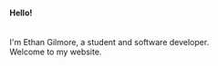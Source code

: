 #### <div className="inline-block bg-red-400 ">Hello!</div>
<br/>
I'm Ethan Gilmore, a student and software developer.
<br/>
Welcome to my website.
